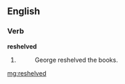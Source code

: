 ==English==

===Verb===
'''reshelved'''

# {{past participle of|reshelve}}
#: George reshelved the books.

[[mg:reshelved]]